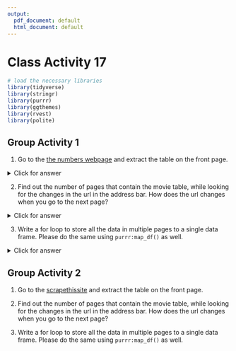 ```yaml
---
output:
  pdf_document: default
  html_document: default
---
```

# Class Activity 17

```r
# load the necessary libraries
library(tidyverse)
library(stringr)
library(purrr)
library(ggthemes)
library(rvest)
library(polite)
```



## Group Activity 1

1. Go to the [the numbers webpage](https://www.the-numbers.com/movie/budgets/all) and extract the table on the front page.


<details>
<summary class="answer">Click for answer</summary>



```r
session1 <- read_html("https://www.the-numbers.com/movie/budgets/all") %>%
  html_nodes(css = "table") %>%
  html_table()

table_base <- session1 %>% .[[1]]
```

</details>



2. Find out the number of pages that contain the movie table, while looking for the changes in the url in the address bar. How does the url changes when you go to the next page?


<details>
<summary class="answer">Click for answer</summary>



*Answer:* The starting count of the movie gets concatenated to the url in increments of 100.


</details>


3. Write a for loop to store all the data in multiple pages to a single data frame. Please do the same using `purrr:map_df()` as well.



<details>
<summary class="answer">Click for answer</summary>



```r
library(tidyverse)
library(rvest)

new_urls <- "https://www.the-numbers.com/movie/budgets/all/"

# Create an empty data frame
df1 <- list()

# Generate a vector of indices
index <- seq(1, 6301, 100)
```


```r
# Loop through indices, scrape data, and bind the resulting data frames
start_time <- proc.time() # Capture start time
for (i in 1:length(index)) {
  url <- str_glue("{new_urls}{index[i]}")
  webpage <- read_html(url)
  table_new <- html_table(webpage)[[1]] %>%
    janitor::clean_names() %>%
    mutate(across(everything(), as.character))
  df1[[i]] <- table_new
}
end_time <- proc.time() # Capture end time
end_time - start_time # Calculate duration

df1_final <- do.call(rbind, df1)
df1_final1 <- reduce(df1, dplyr::bind_rows)
```



<!--

```r
# alternate using map_df()
start_time <- proc.time() # Capture start time

urls <- map(index, function(i) str_glue({new_urls}, {index[i]}))
urls <- map(index, ~str_glue({new_urls}, {.x}))

library(tidyverse)
library(rvest)
library(glue)
library(janitor)

# Assuming 'urls' is already defined
movies_data <- map_df(urls, ~read_html(.x) %>%
                        html_table() %>%
                        .[[1]] %>%
                        janitor::clean_names() %>% 
                        mutate(across(everything(), as.character))) 
end_time <- proc.time() # Capture end time
end_time - start_time # Calculate duration
```

-->

</details>



## Group Activity 2

1. Go to the [scrapethissite](https://www.scrapethissite.com/pages/forms/) and extract the table on the front page.

<!--
<details>
<summary class="answer">Click for answer</summary>



```r
session1 <- read_html("https://www.scrapethissite.com/pages/forms/") %>%
  html_nodes(css = "table") %>%
  html_table()

table_base <- session1 %>% .[[1]]
```


</details>
-->

2. Find out the number of pages that contain the movie table, while looking for the changes in the url in the address bar. How does the url changes when you go to the next page?


<!--
<details>
<summary class="answer">Click for answer</summary>



*Answer:* The url field has `?page_num=` added with the number of pages running from 1 to 24.

</details>

-->

3. Write a for loop to store all the data in multiple pages to a single data frame. Please do the same using `purrr:map_df()` as well.

<!--
<details>
<summary class="answer">Click for answer</summary>



```r
library(tidyverse)
library(rvest)

new_urls <- "http://scrapethissite.com/pages/forms/?page_num="

# Generate a vector of indices
index <- seq(1, 24)
```



```r
df2 <- list()
start_time <- proc.time() # Capture start time

for (i in index) {
  url <- str_glue("{new_urls}{i}")
  webpage <- read_html(url)
  table_new <- html_table(webpage)[[1]] %>%
    janitor::clean_names() %>%
    #set_names(~ifelse(is.na(.) | . == "", paste("V", seq_along(.), sep=""), .)) %>%
    mutate(across(everything(), as.character))
  df2[[i]] <- table_new
}
end_time <- proc.time() # Capture end time
end_time - start_time # Calculate duration

df2_final <- bind_rows(df2)
df2_final
```


```r
# alternate using map
urls <- map(index, function(i) str_glue({new_urls}, {i}))
urls <- map(index, ~str_glue("{new_urls}{.x}"))

start_time <- proc.time() # Capture start time
sports_data <- map_df(urls, ~read_html(.x) %>%
                  html_table() %>%
                  .[[1]] %>%
                  janitor::clean_names() %>%
                  mutate(across(everything(), as.character)))

end_time <- proc.time() # Capture end time
end_time - start_time # Calculate duration

sports_data
```

</details>

-->
